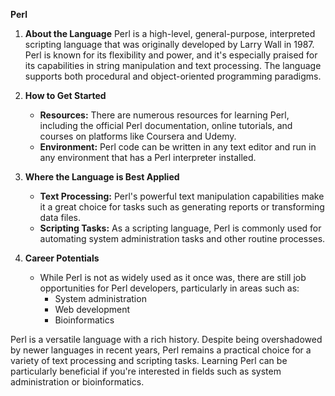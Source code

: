 **Perl**

1. **About the Language**
   Perl is a high-level, general-purpose, interpreted scripting language that was originally developed by Larry Wall in 1987. Perl is known for its flexibility and power, and it's especially praised for its capabilities in string manipulation and text processing. The language supports both procedural and object-oriented programming paradigms.

2. **How to Get Started**

   - **Resources:** There are numerous resources for learning Perl, including the official Perl documentation, online tutorials, and courses on platforms like Coursera and Udemy.
   - **Environment:** Perl code can be written in any text editor and run in any environment that has a Perl interpreter installed.

3. **Where the Language is Best Applied**

   - **Text Processing:** Perl's powerful text manipulation capabilities make it a great choice for tasks such as generating reports or transforming data files.
   - **Scripting Tasks:** As a scripting language, Perl is commonly used for automating system administration tasks and other routine processes.

4. **Career Potentials**
   - While Perl is not as widely used as it once was, there are still job opportunities for Perl developers, particularly in areas such as:
     - System administration
     - Web development
     - Bioinformatics

Perl is a versatile language with a rich history. Despite being overshadowed by newer languages in recent years, Perl remains a practical choice for a variety of text processing and scripting tasks. Learning Perl can be particularly beneficial if you're interested in fields such as system administration or bioinformatics.
